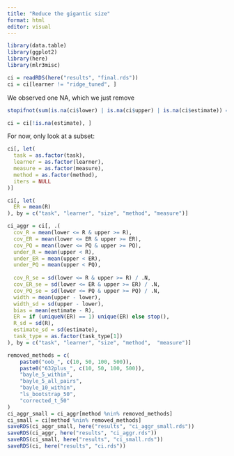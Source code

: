 ```yaml
---
title: "Reduce the gigantic size"
format: html
editor: visual
---
```


```r
library(data.table)
library(ggplot2)
library(here)
library(mlr3misc)
```

```r
ci = readRDS(here("results", "final.rds"))
ci = ci[learner != "ridge_tuned", ]
```

We observed one NA, which we just remove

```r
stopifnot(sum(is.na(ci$lower) | is.na(ci$upper) | is.na(ci$estimate)) == 1)
```

```r
ci = ci[!is.na(estimate), ]
```

For now, only look at a subset:

```r
ci[, let(
  task = as.factor(task),
  learner = as.factor(learner),
  measure = as.factor(measure),
  method = as.factor(method),
  iters = NULL
)]


```

```r
ci[, let(
  ER = mean(R)
), by = c("task", "learner", "size", "method", "measure")]

ci_aggr = ci[, .(
  cov_R = mean(lower <= R & upper >= R),
  cov_ER = mean(lower <= ER & upper >= ER),
  cov_PQ = mean(lower <= PQ & upper >= PQ),
  under_R = mean(upper < R),
  under_ER = mean(upper < ER),
  under_PQ = mean(upper < PQ),
  
  cov_R_se = sd(lower <= R & upper >= R) / .N,
  cov_ER_se = sd(lower <= ER & upper >= ER) / .N,
  cov_PQ_se = sd(lower <= PQ & upper >= PQ) / .N,
  width = mean(upper - lower),
  width_sd = sd(upper - lower),
  bias = mean(estimate - R),
  ER = if (uniqueN(ER) == 1) unique(ER) else stop(),
  R_sd = sd(R),
  estimate_sd = sd(estimate),
  task_type = as.factor(task_type[1])
), by = c("task", "learner", "size", "method",  "measure")]
```

```r
removed_methods = c(
    paste0("oob_", c(10, 50, 100, 500)),
    paste0("632plus_", c(10, 50, 100, 500)),
    "bayle_5_within",
    "bayle_5_all_pairs",
    "bayle_10_within",
    "ls_bootstrap_50",
    "corrected_t_50"
)
ci_aggr_small = ci_aggr[method %nin% removed_methods]
ci_small = ci[method %nin% removed_methods]
saveRDS(ci_aggr_small, here("results", "ci_aggr_small.rds"))
saveRDS(ci_aggr, here("results", "ci_aggr.rds"))
saveRDS(ci_small, here("results", "ci_small.rds"))
saveRDS(ci, here("results", "ci.rds"))
```

